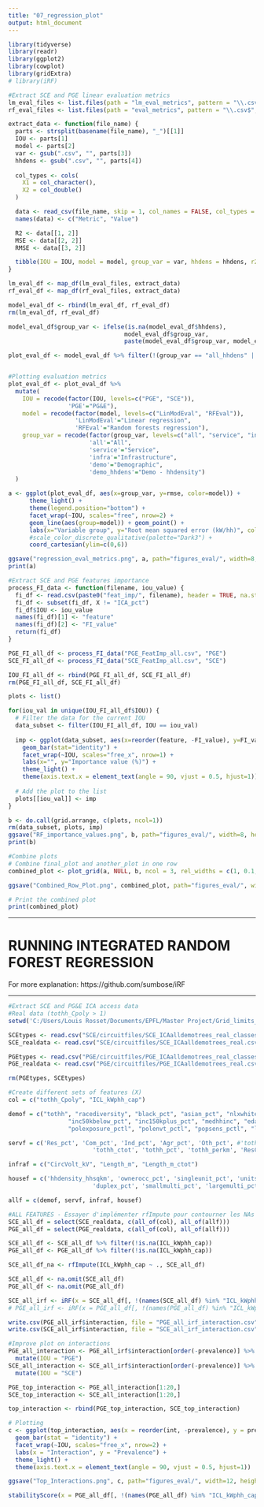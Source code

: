 ```yaml
---
title: "07_regression_plot"
output: html_document
---
```



```r
library(tidyverse)
library(readr)
library(ggplot2)
library(cowplot)
library(gridExtra)
# library(iRF)
```

```r
#Extract SCE and PGE linear evaluation metrics
lm_eval_files <- list.files(path = "lm_eval_metrics", pattern = "\\.csv$", full.names = TRUE)
rf_eval_files <- list.files(path = "eval_metrics", pattern = "\\.csv$", full.names = TRUE)
```

```r
extract_data <- function(file_name) {
  parts <- strsplit(basename(file_name), "_")[[1]]
  IOU <- parts[1]
  model <- parts[2]
  var <- gsub(".csv", "", parts[3])
  hhdens <- gsub(".csv", "", parts[4])
  
  col_types <- cols(
    X1 = col_character(),
    X2 = col_double()
  )

  data <- read_csv(file_name, skip = 1, col_names = FALSE, col_types = col_types)
  names(data) <- c("Metric", "Value")

  R2 <- data[[1, 2]]
  MSE <- data[[2, 2]]
  RMSE <- data[[3, 2]]

  tibble(IOU = IOU, model = model, group_var = var, hhdens = hhdens, r2 = R2, mse = MSE, rmse = RMSE)
}
```

```r
lm_eval_df <- map_df(lm_eval_files, extract_data)
rf_eval_df <- map_df(rf_eval_files, extract_data)

model_eval_df <- rbind(lm_eval_df, rf_eval_df)
rm(lm_eval_df, rf_eval_df)

model_eval_df$group_var <- ifelse(is.na(model_eval_df$hhdens), 
                                 model_eval_df$group_var, 
                                 paste(model_eval_df$group_var, model_eval_df$hhdens, sep = "_"))

plot_eval_df <- model_eval_df %>% filter(!(group_var == "all_hhdens" | group_var == "house"))


#Plotting evaluation metrics
plot_eval_df <- plot_eval_df %>%
  mutate(
    IOU = recode(factor(IOU, levels=c("PGE", "SCE")), 
                 'PGE'="PG&E"),
    model = recode(factor(model, levels=c("LinModEval", "RFEval")), 
                   'LinModEval'="Linear regression", 
                   'RFEval'="Random forests regression"),
    group_var = recode(factor(group_var, levels=c("all", "service", "infra", "demo", "demo_hhdens")),
                       'all'="All", 
                       'service'="Service",
                       'infra'="Infrastructure", 
                       'demo'="Demographic",
                       'demo_hhdens'="Demo - hhdensity")
  )

a <- ggplot(plot_eval_df, aes(x=group_var, y=rmse, color=model)) + 
      theme_light() + 
      theme(legend.position="bottom") + 
      facet_wrap(~IOU, scales="free", nrow=2) + 
      geom_line(aes(group=model)) + geom_point() +
      labs(x="Variable group", y="Root mean squared error (kW/hh)", color="") +
      #scale_color_discrete_qualitative(palette="Dark3") +
      coord_cartesian(ylim=c(0,6))

ggsave("regression_eval_metrics.png", a, path="figures_eval/", width=8, height=5.5)
print(a)
```

```r
#Extract SCE and PGE features importance
process_FI_data <- function(filename, iou_value) {
  fi_df <- read.csv(paste0("feat_imp/", filename), header = TRUE, na.strings = "?")
  fi_df <- subset(fi_df, X != "ICA_pct")
  fi_df$IOU <- iou_value
  names(fi_df)[1] <- "feature"
  names(fi_df)[2] <- "FI_value"
  return(fi_df)
}

PGE_FI_all_df <- process_FI_data("PGE_FeatImp_all.csv", "PGE")
SCE_FI_all_df <- process_FI_data("SCE_FeatImp_all.csv", "SCE")

IOU_FI_all_df <- rbind(PGE_FI_all_df, SCE_FI_all_df)
rm(PGE_FI_all_df, SCE_FI_all_df)
```

```r
plots <- list()

for(iou_val in unique(IOU_FI_all_df$IOU)) {
  # Filter the data for the current IOU
  data_subset <- filter(IOU_FI_all_df, IOU == iou_val)
  
  imp <- ggplot(data_subset, aes(x=reorder(feature, -FI_value), y=FI_value*100)) +
    geom_bar(stat="identity") +
    facet_wrap(~IOU, scales="free_x", nrow=1) +
    labs(x="", y="Importance value (%)") +
    theme_light() +
    theme(axis.text.x = element_text(angle = 90, vjust = 0.5, hjust=1))
  
  # Add the plot to the list
  plots[[iou_val]] <- imp
}

b <- do.call(grid.arrange, c(plots, ncol=1))
rm(data_subset, plots, imp)
ggsave("RF_importance_values.png", b, path="figures_eval/", width=8, height=5.5)
print(b)
```

```r
#Combine plots
# Combine final_plot and another_plot in one row
combined_plot <- plot_grid(a, NULL, b, ncol = 3, rel_widths = c(1, 0.1, 1), scale=0.95, labels=c('a','','b'), label_size=12)

ggsave("Combined_Row_Plot.png", combined_plot, path="figures_eval/", width=12, height=7.5)

# Print the combined plot
print(combined_plot)
```

--------------------------------------------------

# RUNNING INTEGRATED RANDOM FOREST REGRESSION
For more explanation: https://github.com/sumbose/iRF

--------------------------------------------------
```r
#Extract SCE and PG&E ICA access data
#Real data (tothh_Cpoly > 1)
setwd('C:/Users/Louis Rosset/Documents/EPFL/Master Project/Grid_limits_EV_charging/04_allocation/IOUdata')

SCEtypes <- read.csv("SCE/circuitfiles/SCE_ICAalldemotrees_real_classes.csv", header = TRUE, na.strings = "?")
SCE_realdata <- read.csv("SCE/circuitfiles/SCE_ICAalldemotrees_real.csv", header = TRUE, na.strings = "?", colClasses = as.character(SCEtypes$x))

PGEtypes <- read.csv("PGE/circuitfiles/PGE_ICAalldemotrees_real_classes.csv", header = TRUE, na.strings = "?")
PGE_realdata <- read.csv("PGE/circuitfiles/PGE_ICAalldemotrees_real.csv", header = TRUE, na.strings = "?", colClasses = as.character(PGEtypes$x))

rm(PGEtypes, SCEtypes)
```

```r
#Create different sets of features (X)
col = c("tothh_Cpoly", "ICL_kWphh_cap")

demof = c("tothh", "racediversity", "black_pct", "asian_pct", "nlxwhite_pct", "latinx_pct",
                 "inc50kbelow_pct", "inc150kplus_pct", "medhhinc", "edavgyrs",
                 "polexposure_pctl", "polenvt_pctl", "popsens_pctl", "lingisolation_pctl")

servf = c('Res_pct', 'Com_pct', 'Ind_pct', 'Agr_pct', 'Oth_pct', #'tothh_Cpoly', 
                        'tothh_ctot', 'tothh_pct', 'tothh_perkm', 'ResCust')

infraf = c("CircVolt_kV", "Length_m", "Length_m_ctot")

housef = c('hhdensity_hhsqkm', 'ownerocc_pct', 'singleunit_pct', 'unitsavg', 'medyrbuilt', 
                        'duplex_pct', 'smallmulti_pct', 'largemulti_pct')

allf = c(demof, servf, infraf, housef)
```

```r
#ALL FEATURES - Essayer d'implémenter rfImpute pour contourner les NAs
SCE_all_df = select(SCE_realdata, c(all_of(col), all_of(allf)))
PGE_all_df = select(PGE_realdata, c(all_of(col), all_of(allf)))

SCE_all_df <- SCE_all_df %>% filter(!is.na(ICL_kWphh_cap))
PGE_all_df <- PGE_all_df %>% filter(!is.na(ICL_kWphh_cap))

SCE_all_df_na <- rfImpute(ICL_kWphh_cap ~ ., SCE_all_df)
```

```r
SCE_all_df <- na.omit(SCE_all_df)
PGE_all_df <- na.omit(PGE_all_df)
```

```r
SCE_all_irf <- iRF(x = SCE_all_df[, !(names(SCE_all_df) %in% "ICL_kWphh_cap")], y = SCE_all_df$ICL_kWphh_cap, na.action = na.roughfix, weights = SCE_all_df$tothh_Cpoly, interactions.return = TRUE)
# PGE_all_irf <- iRF(x = PGE_all_df[, !(names(PGE_all_df) %in% "ICL_kWphh_cap")], y = PGE_all_df$ICL_kWphh_cap, weights = PGE_all_df$tothh_Cpoly, interactions.return = TRUE)
```

```r
write.csv(PGE_all_irf$interaction, file = "PGE_all_irf_interaction.csv", row.names = FALSE)
write.csv(SCE_all_irf$interaction, file = "SCE_all_irf_interaction.csv", row.names = FALSE)
```

```r
#Improve plot on interactions
PGE_all_interaction <- PGE_all_irf$interaction[order(-prevalence)] %>%
  mutate(IOU = "PGE")
SCE_all_interaction <- SCE_all_irf$interaction[order(-prevalence)] %>%
  mutate(IOU = "SCE")

PGE_top_interaction <- PGE_all_interaction[1:20,]
SCE_top_interaction <- SCE_all_interaction[1:20,]

top_interaction <- rbind(PGE_top_interaction, SCE_top_interaction)

# Plotting
c <- ggplot(top_interaction, aes(x = reorder(int, -prevalence), y = prevalence)) +
  geom_bar(stat = "identity") +
  facet_wrap(~IOU, scales="free_x", nrow=2) +
  labs(x = "Interaction", y = "Prevalence") +
  theme_light() +
  theme(axis.text.x = element_text(angle = 90, vjust = 0.5, hjust=1))

ggsave("Top_Interactions.png", c, path="figures_eval/", width=12, height=7.5)
```

```r
stabilityScore(x = PGE_all_df[, !(names(PGE_all_df) %in% "ICL_kWphh_cap")], y = PGE_all_df$ICL_kWphh_cap, weights = PGE_all_df$tothh_Cpoly)
```

